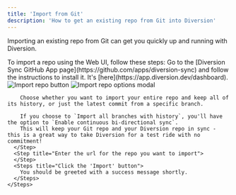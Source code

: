 ```yaml
---
title: 'Import from Git'
description: 'How to get an existing repo from Git into Diversion'
---
```



Importing an existing repo from Git can get you quickly up and running with Diversion.

<Tabs>
  <Tab title="Web UI">
    To import a repo using the Web UI, follow these steps:
    <Steps>
      <Step title="Enable Diversion Sync">
        Go to the [Diversion Sync GitHub App page](https://github.com/apps/diversion-sync) and follow the instructions to install it.
      </Step>
      <Step title="Go to your dashboard">
        It's [here](https://app.diversion.dev/dashboard).
      </Step>
      <Step title="Click the 'Import Git Repository' button">
        <Image src={'/images/import-repo-button.jpg'} alt="Import repo button" />
      </Step>
      <Step title="You'll be prompted to choose your import options">
        <Image src={'/images/import-repo-options.jpg'} alt="Import repo options modal" />

        Choose whether you want to import your entire repo and keep all of its history, or just the latest commit from a specific branch.

        If you choose to `Import all branches with history`, you'll have the option to `Enable continuous bi-directional sync`.
        This will keep your Git repo and your Diversion repo in sync - this is a great way to take Diversion for a test ride with no commitment!
      </Step>
      <Step title="Enter the url for the repo you want to import">
      </Step>
      <Steps title="Click the 'Import' button">
        You should be greeted with a success message shortly.
      </Steps>
    </Steps>
  </Tab>
  <Tab title="CLI">
  </Tab>
</Tabs>